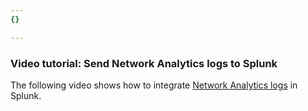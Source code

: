 ```yaml
---
{}

---
```



### Video tutorial: Send Network Analytics logs to Splunk

The following video shows how to integrate [Network Analytics logs](/logs/logpush/logpush-job/datasets/account/network_analytics_logs/) in Splunk.

<Stream id="745f65f9f4e29506842f9b44243c545c" title="Send network analytics logs to Splunk" />
